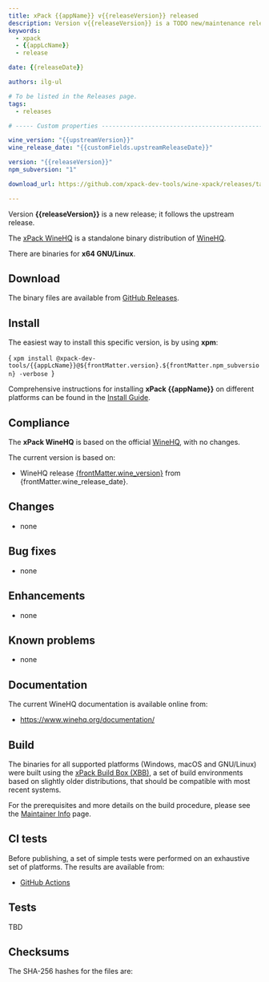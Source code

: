```yaml
---
title: xPack {{appName}} v{{releaseVersion}} released
description: Version v{{releaseVersion}} is a TODO new/maintenance release
keywords:
  - xpack
  - {{appLcName}}
  - release

date: {{releaseDate}}

authors: ilg-ul

# To be listed in the Releases page.
tags:
  - releases

# ----- Custom properties -----------------------------------------------------

wine_version: "{{upstreamVersion}}"
wine_release_date: "{{customFields.upstreamReleaseDate}}"

version: "{{releaseVersion}}"
npm_subversion: "1"

download_url: https://github.com/xpack-dev-tools/wine-xpack/releases/tag/v{{releaseVersion}}/

---
```




Version **{{releaseVersion}}** is a new release; it follows the upstream release.

<!-- truncate -->

<PageMetadata title={frontMatter.seo_title} />

The [xPack WineHQ](https://xpack-dev-tools.github.io/wine-xpack/)
is a standalone binary distribution of
[WineHQ](https://www.winehq.org).

There are binaries for **x64 GNU/Linux**.

## Download

The binary files are available from <a href={frontMatter.download_url}>GitHub Releases</a>.

<Prerequisites/>

## Install

The easiest way to install this specific version, is by using **xpm**:

<CodeBlock language="console"> {
`xpm install @xpack-dev-tools/{{appLcName}}@${frontMatter.version}.${frontMatter.npm_subversion} -verbose
`} </CodeBlock>

Comprehensive instructions for installing **xPack {{appName}}** on different platforms
can be found in the [Install Guide](/docs/install/).

## Compliance

The **xPack WineHQ** is based on the official
[WineHQ](https://www.winehq.org), with no changes.

The current version is based on:

- WineHQ release
[{frontMatter.wine_version}](https://dl.winehq.org/wine/source/{frontMatter.wine_version}/) from {frontMatter.wine_release_date}.

## Changes

- none

## Bug fixes

- none

## Enhancements

- none

## Known problems

- none

## Documentation

The current WineHQ documentation is available online from:

- https://www.winehq.org/documentation/

## Build

The binaries for all supported platforms
(Windows, macOS and GNU/Linux) were built using the
[xPack Build Box (XBB)](https://xpack.github.io/xbb/), a set
of build environments based on slightly older distributions, that should be
compatible with most recent systems.

For the prerequisites and more details on the build procedure, please see the
[Maintainer Info](/docs/maintainer/) page.

## CI tests

Before publishing, a set of simple tests were performed on an exhaustive
set of platforms. The results are available from:

- [GitHub Actions](https://github.com/xpack-dev-tools/wine-xpack/actions/)

## Tests

TBD

## Checksums

The SHA-256 hashes for the files are:
